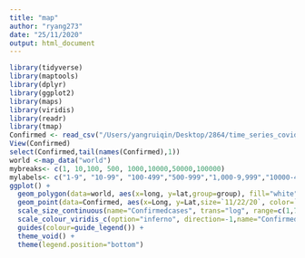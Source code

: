```yaml
---
title: "map"
author: "ryang273"
date: "25/11/2020"
output: html_document
---
```

```r
library(tidyverse)
library(maptools)
library(dplyr)
library(ggplot2)
library(maps)
library(viridis)
library(readr)
library(tmap)
Confirmed <- read_csv("/Users/yangruiqin/Desktop/2864/time_series_covid19_confirmed_global.csv")
View(Confirmed)
select(Confirmed,tail(names(Confirmed),1))
world <-map_data("world")
mybreaks<- c(1, 10,100, 500, 1000,10000,50000,100000)
mylabels<- c("1-9", "10-99", "100-499","500-999","1,000-9,999","10000-49999", "50000-99999","100,000+")
ggplot() +
  geom_polygon(data=world, aes(x=long, y=lat,group=group), fill="white",colour="black") +
  geom_point(data=Confirmed, aes(x=Long, y=Lat,size=`11/22/20`, color=`11/22/20`), alpha=0.5) +
  scale_size_continuous(name="Confirmedcases", trans="log", range=c(1,7), breaks=mybreaks,labels=mylabels) +
  scale_colour_viridis_c(option="inferno", direction=-1,name="Confirmedcases", trans="log", breaks=mybreaks,labels=mylabels) +
  guides(colour=guide_legend()) +
  theme_void() +
  theme(legend.position="bottom")
```

